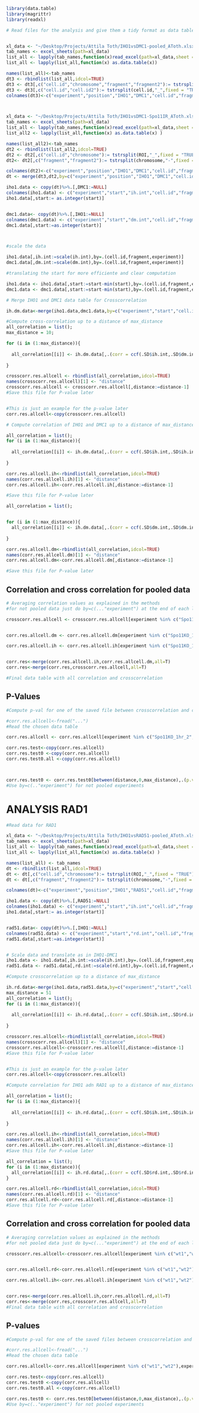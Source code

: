 
```r
library(data.table)
library(magrittr)
library(readxl)

# Read files for the analysis and give them a tidy format as data tables


xl_data <- "~/Desktop/Projects/Attila Toth/IHO1vsDMC1-pooled_AToth.xlsx"
tab_names <- excel_sheets(path=xl_data)
list_all <- lapply(tab_names,function(x)read_excel(path=xl_data,sheet = x))
list_all <- lapply(list_all,function(x) as.data.table(x))

names(list_all)<-tab_names
dt3 <- rbindlist(list_all,idcol=TRUE)
dt3 <- dt3[,c("cell.id","chromosome","fragment","fragment2"):= tstrsplit(ROI,"-",fixed = "TRUE")]%>%.[,fragment2:=NULL]%>%.[,ROI:=NULL]
dt3 <- dt3[,c("cell.id","cell.id2"):= tstrsplit(cell.id,"_",fixed = "TRUE")]%>%.[,fragment:=NULL]%>%.[,cell.id2:=NULL]
colnames(dt3)<-c("experiment","position","IHO1","DMC1","cell.id","fragment")



xl_data <- "~/Desktop/Projects/Attila Toth/IHO1vsDMC1-Spo11IR_AToth.xlsx"
tab_names <- excel_sheets(path=xl_data)
list_all <- lapply(tab_names,function(x)read_excel(path=xl_data,sheet = x))
list_all2 <- lapply(list_all,function(x) as.data.table(x) )

names(list_all2)<-tab_names
dt2 <- rbindlist(list_all2,idcol=TRUE)
dt2 <- dt2[,c("cell.id","chromosome"):= tstrsplit(ROI,"_",fixed = "TRUE")]%>%.[,ROI:=NULL]
dt2<- dt2[,c("fragment","fragment2"):= tstrsplit(chromosome,"-",fixed = "TRUE")]%>%.[,fragment2:=NULL]%>%.[,chromosome:=NULL]

colnames(dt2)<-c("experiment","position","IHO1","DMC1","cell.id","fragment")
dt <- merge(dt3,dt2,by=c("experiment","position","IHO1","DMC1","cell.id","fragment"),all=T)

```


```r
iho1.data <- copy(dt)%>%.[,DMC1:=NULL]
colnames(iho1.data) <- c("experiment","start","ih.int","cell.id","fragment")
iho1.data[,start:= as.integer(start)]


dmc1.data<- copy(dt)%>%.[,IHO1:=NULL]
colnames(dmc1.data) <- c("experiment","start","dm.int","cell.id","fragment")
dmc1.data[,start:=as.integer(start)]



#scale the data

iho1.data[,ih.int:=scale(ih.int),by=.(cell.id,fragment,experiment)]
dmc1.data[,dm.int:=scale(dm.int),by=.(cell.id,fragment,experiment)]

#translating the start for more efficiente and clear computation

iho1.data <- iho1.data[,start:=start-min(start),by=.(cell.id,fragment,experiment)]
dmc1.data <- dmc1.data[,start:=start-min(start),by=.(cell.id,fragment,experiment)]


```

```r
# Merge IHO1 and DMC1 data table for Crosscorrelation

ih.dm.data<-merge(iho1.data,dmc1.data,by=c("experiment","start","cell.id","fragment"))%>%na.omit(.)

#Compute cross-correlation up to a distance of max_distance
all_correlation = list();
max_distance = 10;

for (i in (1:max_distance)){
  
  all_correlation[[i]] <- ih.dm.data[,.(corr = ccf(.SD$ih.int,.SD$dm.int,lag.max=i-1,plot=FALSE)$acf[[1]]),by=c("cell.id","fragment","experiment")] 
  
}

crosscorr.res.allcell <- rbindlist(all_correlation,idcol=TRUE)
names(crosscorr.res.allcell)[1] <- "distance"
crosscorr.res.allcell <- crosscorr.res.allcell[,distance:=distance-1]
#Save this file for P-value later


#This is just an example for the p-value later
corr.res.allcell<-copy(crosscorr.res.allcell)

```

```r

# Compute correlation of IHO1 and DMC1 up to a distance of max_distance

all_correlation = list();
for (i in (1:max_distance)){
  
  all_correlation[[i]] <- ih.dm.data[,.(corr = ccf(.SD$ih.int,.SD$ih.int,lag.max=i-1,plot=FALSE)$acf[[1]]),by=c("cell.id","fragment","experiment")] 
  
}

corr.res.allcell.ih<-rbindlist(all_correlation,idcol=TRUE)
names(corr.res.allcell.ih)[1] <- "distance"
corr.res.allcell.ih<-corr.res.allcell.ih[,distance:=distance-1]

#Save this file for P-value later

all_correlation = list();


for (i in (1:max_distance)){
  all_correlation[[i]] <- ih.dm.data[,.(corr = ccf(.SD$dm.int,.SD$dm.int,lag.max=i-1,plot=FALSE)$acf[[1]]),by=c("cell.id","fragment","experiment")] 
  
}

corr.res.allcell.dm<-rbindlist(all_correlation,idcol=TRUE)
names(corr.res.allcell.dm)[1] <- "distance"
corr.res.allcell.dm<-corr.res.allcell.dm[,distance:=distance-1]

#Save this file for P-value later
```


## Correlation and cross correlation for pooled data

```r

# Averaging correlation values as explained in the methods 
#for not pooled data just do by=c(..."experiment") at the end of each line of the code in this chunk

crosscorr.res.allcell <- crosscorr.res.allcell[experiment %in% c("Spo11KO_1hr_2","Spo11KO_1hr_1"),exper:= "Spo11KO_1hr"]%>%.[experiment %in% c("Spo11KO_24hr_2","Spo11KO_24hr_1"),exper:= "Spo11KO_24hr"]%>%.[experiment %in% c("wt1","wt2"),exper:= "wt_1_2"]%>%.[experiment %in% c("wt3","wt4"),exper:= "wt_3_4"]%>%.[experiment %in% c("ATRKO1","ATRKO2","ATRKO3"),exper:= "ATRKO"]%>%.[experiment %in% c("ATMATRdKO1","ATMATRdKO2","ATMATRdKO3"),exper:= "ATMATRdKO"]%>%.[experiment %in% c("ATMATRDNAPk tKO1","ATMATRDNAPk tKO2"),exper:= "ATMATRDNAPk tKO"]%>%.[experiment %in% c("ATMKOSpo11het1","ATMKOSpo11het2","ATMKOSpo11het3"),exper:= "ATMKOSpo11het"]%>%.[experiment %in% c("Spo11het1","Spo11het2","Spo11het3"),exper:= "Spo11het"]%>%.[experiment %in% c("CHK2KO"),exper:= "CHK2KO"]%>%.[experiment %in% c("TRIP13KO"),exper:= "TRIP13KO"]%>%.[,.(sisj=mean(corr),std.err.sisj=sd(corr)/sqrt(.N)),by=.(distance,exper)]%>%.[,feature:="IHO1-DMC1"]


corr.res.allcell.dm <- corr.res.allcell.dm[experiment %in% c("Spo11KO_1hr_2","Spo11KO_1hr_1"),exper:= "Spo11KO_1hr"]%>%.[experiment %in% c("Spo11KO_24hr_2","Spo11KO_24hr_1"),exper:= "Spo11KO_24hr"]%>%.[experiment %in% c("wt1","wt2"),exper:= "wt_1_2"]%>%.[experiment %in% c("wt3","wt4"),exper:= "wt_3_4"]%>%.[experiment %in% c("ATRKO1","ATRKO2","ATRKO3"),exper:= "ATRKO"]%>%.[experiment %in% c("ATMATRdKO1","ATMATRdKO2","ATMATRdKO3"),exper:= "ATMATRdKO"]%>%.[experiment %in% c("ATMATRDNAPk tKO1","ATMATRDNAPk tKO2"),exper:= "ATMATRDNAPk tKO"]%>%.[experiment %in% c("ATMKOSpo11het1","ATMKOSpo11het2","ATMKOSpo11het3"),exper:= "ATMKOSpo11het"]%>%.[experiment %in% c("Spo11het1","Spo11het2","Spo11het3"),exper:= "Spo11het"]%>%.[experiment %in% c("CHK2KO"),exper:= "CHK2KO"]%>%.[experiment %in% c("TRIP13KO"),exper:= "TRIP13KO"]%>%.[,.(sisj=mean(corr),std.err.sisj=sd(corr)/sqrt(.N)),by=.(distance,exper)]%>%.[,feature:="DMC1"]

corr.res.allcell.ih <- corr.res.allcell.ih[experiment %in% c("Spo11KO_1hr_2","Spo11KO_1hr_1"),exper:= "Spo11KO_1hr"]%>%.[experiment %in% c("Spo11KO_24hr_2","Spo11KO_24hr_1"),exper:= "Spo11KO_24hr"]%>%.[experiment %in% c("wt1","wt2"),exper:= "wt_1_2"]%>%.[experiment %in% c("wt3","wt4"),exper:= "wt_3_4"]%>%.[experiment %in% c("ATRKO1","ATRKO2","ATRKO3"),exper:= "ATRKO"]%>%.[experiment %in% c("ATMATRdKO1","ATMATRdKO2","ATMATRdKO3"),exper:= "ATMATRdKO"]%>%.[experiment %in% c("ATMATRDNAPk tKO1","ATMATRDNAPk tKO2"),exper:= "ATMATRDNAPk tKO"]%>%.[experiment %in% c("ATMKOSpo11het1","ATMKOSpo11het2","ATMKOSpo11het3"),exper:= "ATMKOSpo11het"]%>%.[experiment %in% c("Spo11het1","Spo11het2","Spo11het3"),exper:= "Spo11het"]%>%.[experiment %in% c("CHK2KO"),exper:= "CHK2KO"]%>%.[experiment %in% c("TRIP13KO"),exper:= "TRIP13KO"]%>%.[,.(sisj=mean(corr),std.err.sisj=sd(corr)/sqrt(.N)),by=.(distance,exper)]%>%.[,feature:="IHO1"]


corr.res<-merge(corr.res.allcell.ih,corr.res.allcell.dm,all=T)
corr.res<-merge(corr.res,crosscorr.res.allcell,all=T)

#Final data table with all correlation and crosscorrelation

```


## P-Values

```r
#Compute p-val for one of the saved file between crosscorrelation and correlation

#corr.res.allcell<-fread("...")
#Read the chosen data table

corr.res.allcell <- corr.res.allcell[experiment %in% c("Spo11KO_1hr_2","Spo11KO_1hr_1"),exper:= "Spo11KO_1hr"]%>%.[experiment %in% c("Spo11KO_24hr_2","Spo11KO_24hr_1"),exper:= "Spo11KO_24hr"]%>%.[experiment %in% c("wt1","wt2"),exper:= "wt_1_2"]%>%.[experiment %in% c("wt3","wt4"),exper:= "wt_3_4"]%>%.[experiment %in% c("ATRKO1","ATRKO2","ATRKO3"),exper:= "ATRKO"]%>%.[experiment %in% c("ATMATRdKO1","ATMATRdKO2","ATMATRdKO3"),exper:= "ATMATRdKO"]%>%.[experiment %in% c("ATMATRDNAPk tKO1","ATMATRDNAPk tKO2"),exper:= "ATMATRDNAPk tKO"]%>%.[experiment %in% c("ATMKOSpo11het1","ATMKOSpo11het2","ATMKOSpo11het3"),exper:= "ATMKOSpo11het"]%>%.[experiment %in% c("Spo11het1","Spo11het2","Spo11het3"),exper:= "Spo11het"]%>%.[experiment %in% c("CHK2KO"),exper:= "CHK2KO"]%>%.[experiment %in% c("TRIP13KO"),exper:= "TRIP13KO"]

corr.res.test<-copy(corr.res.allcell)
corr.res.test0 <-copy(corr.res.allcell)
corr.res.test0.all <-copy(corr.res.allcell)



corr.res.test0 <- corr.res.test0[between(distance,0,max_distance),.(p.val = t.test(corr)$p.value),by=c("distance","exper")]
#Use by=c(.."experiment") for not pooled experiments

```


# ANALYSIS RAD1
```r

#Read data for RAD1

xl_data <- "~/Desktop/Projects/Attila Toth/IHO1vsRAD51-pooled_AToth.xlsx"
tab_names <- excel_sheets(path=xl_data)
list_all <- lapply(tab_names,function(x)read_excel(path=xl_data,sheet = x))
list_all <- lapply(list_all,function(x) as.data.table(x) )

names(list_all) <- tab_names
dt <- rbindlist(list_all,idcol=TRUE)
dt <- dt[,c("cell.id","chromosome"):= tstrsplit(ROI,"_",fixed = "TRUE")]%>%.[,ROI:=NULL]
dt <- dt[,c("fragment","fragment2"):= tstrsplit(chromosome,"-",fixed = "TRUE")]%>%.[,fragment2:=NULL]%>%.[,chromosome:=NULL]

colnames(dt)<-c("experiment","position","IHO1","RAD51","cell.id","fragment")

```

```r
iho1.data <- copy(dt)%>%.[,RAD51:=NULL]
colnames(iho1.data) <- c("experiment","start","ih.int","cell.id","fragment")
iho1.data[,start:= as.integer(start)]


rad51.data<- copy(dt)%>%.[,IHO1:=NULL]
colnames(rad51.data) <- c("experiment","start","rd.int","cell.id","fragment")
rad51.data[,start:=as.integer(start)]


# Scale data and translate as in IHO1-DMC1
iho1.data <- iho1.data[,ih.int:=scale(ih.int),by=.(cell.id,fragment,experiment)]%>%.[,start:=start-min(start),by=.(cell.id,fragment,experiment)]
rad51.data <- rad51.data[,rd.int:=scale(rd.int),by=.(cell.id,fragment,experiment)]%>%.[,start:=start-min(start),by=.(cell.id,fragment,experiment)]

```

```r
#Compute crosscorrelation up to a distance of max_distance

ih.rd.data<-merge(iho1.data,rad51.data,by=c("experiment","start","cell.id","fragment"))%>%na.omit(.)
max_distance = 51
all_correlation = list();
for (i in (1:max_distance)){
  
  all_correlation[[i]] <- ih.rd.data[,.(corr = ccf(.SD$ih.int,.SD$rd.int,lag.max=i-1,plot=FALSE)$acf[[1]]),by=c("cell.id","fragment","experiment")] 
  
}

crosscorr.res.allcell<-rbindlist(all_correlation,idcol=TRUE)
names(crosscorr.res.allcell)[1] <- "distance"
crosscorr.res.allcell<-crosscorr.res.allcell[,distance:=distance-1]
#Save this file for P-value later


#This is just an example for the p-value later
corr.res.allcell<-copy(crosscorr.res.allcell)

```


```r
#Compute correlation for IHO1 adn RAD1 up to a distance of max_distance

all_correlation = list();
for (i in (1:max_distance)){
  
  all_correlation[[i]] <- ih.rd.data[,.(corr = ccf(.SD$ih.int,.SD$ih.int,lag.max=i-1,plot=FALSE)$acf[[1]]),by=c("cell.id","fragment","experiment")] 
  
}

corr.res.allcell.ih<-rbindlist(all_correlation,idcol=TRUE)
names(corr.res.allcell.ih)[1] <- "distance"
corr.res.allcell.ih<-corr.res.allcell.ih[,distance:=distance-1]
#Save this file for P-value later

all_correlation = list();
for (i in (1:max_distance)){
  all_correlation[[i]] <- ih.rd.data[,.(corr = ccf(.SD$rd.int,.SD$rd.int,lag.max=i-1,plot=FALSE)$acf[[1]]),by=c("cell.id","fragment","experiment")] 
}

corr.res.allcell.rd<-rbindlist(all_correlation,idcol=TRUE)
names(corr.res.allcell.rd)[1] <- "distance"
corr.res.allcell.rd<-corr.res.allcell.rd[,distance:=distance-1]
#Save this file for P-value later

```


## Correlation and cross correlation for pooled data
```r
# Averaging correlation values as explained in the methods 
#for not pooled data just do by=c(..."experiment") at the end of each line of the code in this chunk

crosscorr.res.allcell<-crosscorr.res.allcell[experiment %in% c("wt1","wt2"),exper:= "wt_1_2"]%>%.[experiment %in% c("wt3","wt4"),exper:= "wt_3_4"]%>%.[experiment %in% c("ATRKO1","ATRKO2","ATRKO3","ATRKO4"),exper:= "ATRKO"]%>%.[experiment %in% c("ATMATRdKO1","ATMATRdKO2","ATMATRdKO3","ATMATRdKO4"),exper:= "ATMATRdKO"]%>%.[experiment %in% c("ATMATRDNAPk tKO1","ATMATRDNAPk tKO2"),exper:= "ATMATRDNAPktKO"]%>%.[experiment %in% c("ATMKO1","ATMKO2"),exper:= "ATMKO"]%>%.[experiment %in% c("ATMwt1","ATMwt2"),exper:= "ATMwt"]%>%.[experiment %in% c("ATMKOSpo11het1","ATMKOSpo11het2","ATMKOSpo11het3"),exper:= "ATMKOSpo11het"]%>%.[experiment %in% c("Spo11het1","Spo11het2","Spo11het3"),exper:= "Spo11het"]%>%.[experiment %in% c("CHK2KO"),exper:= "CHK2KO"]%>%.[experiment %in% c("TRIP13KO"),exper:= "TRIP13KO"]%>%.[,.(sisj=mean(corr),std.err.sisj=sd(corr)/sqrt(.N)),by=.(distance,exper)]%>%.[,feature:="IHO1-RAD1"]


corr.res.allcell.rd<-corr.res.allcell.rd[experiment %in% c("wt1","wt2"),exper:= "wt_1_2"]%>%.[experiment %in% c("wt3","wt4"),exper:= "wt_3_4"]%>%.[experiment %in% c("ATRKO1","ATRKO2","ATRKO3","ATRKO4"),exper:= "ATRKO"]%>%.[experiment %in% c("ATMATRdKO1","ATMATRdKO2","ATMATRdKO3","ATMATRdKO4"),exper:= "ATMATRdKO"]%>%.[experiment %in% c("ATMATRDNAPk tKO1","ATMATRDNAPk tKO2"),exper:= "ATMATRDNAPktKO"]%>%.[experiment %in% c("ATMKO1","ATMKO2"),exper:= "ATMKO"]%>%.[experiment %in% c("ATMwt1","ATMwt2"),exper:= "ATMwt"]%>%.[experiment %in% c("ATMKOSpo11het1","ATMKOSpo11het2","ATMKOSpo11het3"),exper:= "ATMKOSpo11het"]%>%.[experiment %in% c("Spo11het1","Spo11het2","Spo11het3"),exper:= "Spo11het"]%>%.[experiment %in% c("CHK2KO"),exper:= "CHK2KO"]%>%.[experiment %in% c("TRIP13KO"),exper:= "TRIP13KO"]%>%.[,.(sisj=mean(corr),std.err.sisj=sd(corr)/sqrt(.N)),by=.(distance,exper)]%>%.[,feature:="RAD1"]

corr.res.allcell.ih<-corr.res.allcell.ih[experiment %in% c("wt1","wt2"),exper:= "wt_1_2"]%>%.[experiment %in% c("wt3","wt4"),exper:= "wt_3_4"]%>%.[experiment %in% c("ATRKO1","ATRKO2","ATRKO3","ATRKO4"),exper:= "ATRKO"]%>%.[experiment %in% c("ATMATRdKO1","ATMATRdKO2","ATMATRdKO3","ATMATRdKO4"),exper:= "ATMATRdKO"]%>%.[experiment %in% c("ATMATRDNAPk tKO1","ATMATRDNAPk tKO2"),exper:= "ATMATRDNAPktKO"]%>%.[experiment %in% c("ATMKO1","ATMKO2"),exper:= "ATMKO"]%>%.[experiment %in% c("ATMwt1","ATMwt2"),exper:= "ATMwt"]%>%.[experiment %in% c("ATMKOSpo11het1","ATMKOSpo11het2","ATMKOSpo11het3"),exper:= "ATMKOSpo11het"]%>%.[experiment %in% c("Spo11het1","Spo11het2","Spo11het3"),exper:= "Spo11het"]%>%.[experiment %in% c("CHK2KO"),exper:= "CHK2KO"]%>%.[experiment %in% c("TRIP13KO"),exper:= "TRIP13KO"]%>%.[,.(sisj=mean(corr),std.err.sisj=sd(corr)/sqrt(.N)),by=.(distance,exper)]%>%.[,feature:="IHO1"]


corr.res<-merge(corr.res.allcell.ih,corr.res.allcell.rd,all=T)
corr.res<-merge(corr.res,crosscorr.res.allcell,all=T)
#Final data table with all correlation and crosscorrelation

```


## P-values
```r
#Compute p-val for one of the saved files between crosscorrelation and correlation

#corr.res.allcell<-fread("...")
#Read the chosen data table

corr.res.allcell<-corr.res.allcell[experiment %in% c("wt1","wt2"),exper:= "wt_1_2"]%>%.[experiment %in% c("wt3","wt4"),exper:= "wt_3_4"]%>%.[experiment %in% c("ATRKO1","ATRKO2","ATRKO3","ATRKO4"),exper:= "ATRKO"]%>%.[experiment %in% c("ATMATRdKO1","ATMATRdKO2","ATMATRdKO3","ATMATRdKO4"),exper:= "ATMATRdKO"]%>%.[experiment %in% c("ATMATRDNAPk tKO1","ATMATRDNAPk tKO2"),exper:= "ATMATRDNAPktKO"]%>%.[experiment %in% c("ATMKO1","ATMKO2"),exper:= "ATMKO"]%>%.[experiment %in% c("ATMwt1","ATMwt2"),exper:= "ATMwt"]%>%.[experiment %in% c("ATMKOSpo11het1","ATMKOSpo11het2","ATMKOSpo11het3"),exper:= "ATMKOSpo11het"]%>%.[experiment %in% c("Spo11het1","Spo11het2","Spo11het3"),exper:= "Spo11het"]%>%.[experiment %in% c("CHK2KO"),exper:= "CHK2KO"]%>%.[experiment %in% c("TRIP13KO"),exper:= "TRIP13KO"]

corr.res.test<-copy(corr.res.allcell)
corr.res.test0 <-copy(corr.res.allcell)
corr.res.test0.all <-copy(corr.res.allcell)

corr.res.test0 <- corr.res.test0[between(distance,0,max_distance),.(p.val = t.test(corr)$p.value),by=c("distance","exper")]
#Use by=c(.."experiment") for not pooled experiments

```
